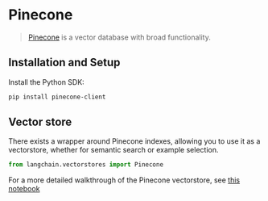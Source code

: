 # Pinecone

>[Pinecone](https://docs.pinecone.io/docs/overview) is a vector database with broad functionality.


## Installation and Setup

Install the Python SDK:

```bash
pip install pinecone-client
```


## Vector store

There exists a wrapper around Pinecone indexes, allowing you to use it as a vectorstore,
whether for semantic search or example selection.

```python
from langchain.vectorstores import Pinecone
```

For a more detailed walkthrough of the Pinecone vectorstore, see [this notebook](/docs/integrations/vectorstores/pinecone.html)
